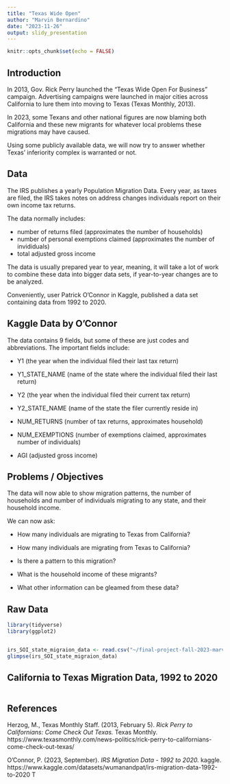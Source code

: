 ```yaml
---
title: "Texas Wide Open"
author: "Marvin Bernardino"
date: "2023-11-26"
output: slidy_presentation
---
```


```r
knitr::opts_chunk$set(echo = FALSE)
```

## Introduction

In 2013, Gov. Rick Perry launched the "Texas Wide Open For Business" campaign. Advertising campaigns were launched in major cities across California to lure them into moving to Texas (Texas Monthly, 2013).

In 2023, some Texans and other national figures are now blaming both California and these new migrants for whatever local problems these migrations may have caused.

Using some publicly available data, we will now try to answer whether Texas' inferiority complex is warranted or not.

## Data

The IRS publishes a yearly Population Migration Data. Every year, as taxes are filed, the IRS takes notes on address changes individuals report on their own income tax returns. 

The data normally includes:

- number of returns filed (approximates the number of households)
- number of personal exemptions claimed (approximates the number of invididuals)
- total adjusted gross income

The data is usually prepared year to year, meaning, it will take a lot of work to combine these data into bigger data sets, if year-to-year changes are to be analyzed.

Conveniently, user Patrick O'Connor in Kaggle, published a data set containing data from 1992 to 2020. 

## Kaggle Data by O'Connor

The data contains 9 fields, but some of these are just codes and abbreviations. The important fields include:

- Y1 (the year when the individual filed their last tax return)

- Y1_STATE_NAME (name of the state where the individual filed their last return)

- Y2 (the year when the individual filed their current tax return)

- Y2_STATE_NAME (name of the state the filer currently reside in)

- NUM_RETURNS (number of tax returns, approximates household)

- NUM_EXEMPTIONS (number of exemptions claimed, approximates number of individuals)

- AGI (adjusted gross income)

## Problems /  Objectives

The data will now able to show migration patterns, the number of households and number of individuals migrating to any state, and their household income.

We can now ask:

- How many individuals are migrating to Texas from California?

- How many individuals are migrating from Texas to California?

- Is there a pattern to this migration?

- What is the household income of these migrants?

- What other information can be gleamed from these data?

## Raw Data

```r
library(tidyverse)
library(ggplot2)


irs_SOI_state_migraion_data <- read.csv("~/final-project-fall-2023-marvinb/irs_SOI_state_migraion_data.csv")
glimpse(irs_SOI_state_migraion_data)
```

## California to Texas Migration Data, 1992 to 2020

```r

```

## References

Herzog, M., Texas Monthly Staff. (2013, February 5). *Rick Perry to Californians: Come Check Out Texas.* Texas Monthly.  https://www.texasmonthly.com/news-politics/rick-perry-to-californians-come-check-out-texas/

O'Connor, P. (2023, September). *IRS Migration Data - 1992 to 2020.* kaggle. https://www.kaggle.com/datasets/wumanandpat/irs-migration-data-1992-to-2020
T